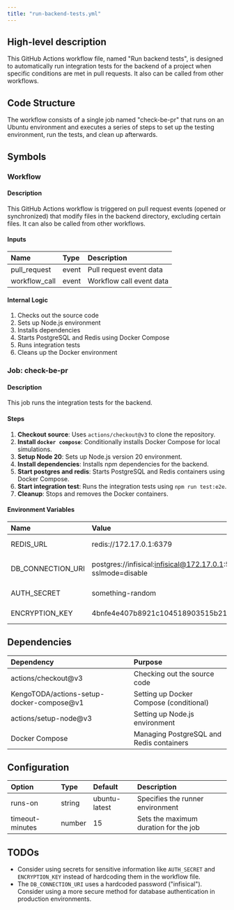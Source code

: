 ```yaml
---
title: "run-backend-tests.yml"
---
```


## High-level description
This GitHub Actions workflow file, named "Run backend tests", is designed to automatically run integration tests for the backend of a project when specific conditions are met in pull requests. It also can be called from other workflows.

## Code Structure
The workflow consists of a single job named "check-be-pr" that runs on an Ubuntu environment and executes a series of steps to set up the testing environment, run the tests, and clean up afterwards.

## Symbols

### Workflow
#### Description
This GitHub Actions workflow is triggered on pull request events (opened or synchronized) that modify files in the backend directory, excluding certain files. It can also be called from other workflows.

#### Inputs
| Name | Type | Description |
|:-----|:-----|:------------|
| pull_request | event | Pull request event data |
| workflow_call | event | Workflow call event data |

#### Internal Logic
1. Checks out the source code
2. Sets up Node.js environment
3. Installs dependencies
4. Starts PostgreSQL and Redis using Docker Compose
5. Runs integration tests
6. Cleans up the Docker environment

### Job: check-be-pr
#### Description
This job runs the integration tests for the backend.

#### Steps
1. **Checkout source**: Uses `actions/checkout@v3` to clone the repository.
2. **Install `docker compose`**: Conditionally installs Docker Compose for local simulations.
3. **Setup Node 20**: Sets up Node.js version 20 environment.
4. **Install dependencies**: Installs npm dependencies for the backend.
5. **Start postgres and redis**: Starts PostgreSQL and Redis containers using Docker Compose.
6. **Start integration test**: Runs the integration tests using `npm run test:e2e`.
7. **Cleanup**: Stops and removes the Docker containers.

#### Environment Variables
| Name | Value | Description |
|:-----|:------|:------------|
| REDIS_URL | redis://172.17.0.1:6379 | URL for Redis connection |
| DB_CONNECTION_URI | postgres://infisical:infisical@172.17.0.1:5432/infisical?sslmode=disable | PostgreSQL connection URI |
| AUTH_SECRET | something-random | Secret for authentication |
| ENCRYPTION_KEY | 4bnfe4e407b8921c104518903515b218 | Key for encryption |

## Dependencies
| Dependency | Purpose |
|:-----------|:--------|
| actions/checkout@v3 | Checking out the source code |
| KengoTODA/actions-setup-docker-compose@v1 | Setting up Docker Compose (conditional) |
| actions/setup-node@v3 | Setting up Node.js environment |
| Docker Compose | Managing PostgreSQL and Redis containers |

## Configuration
| Option | Type | Default | Description |
|:-------|:-----|:--------|:------------|
| runs-on | string | ubuntu-latest | Specifies the runner environment |
| timeout-minutes | number | 15 | Sets the maximum duration for the job |

## TODOs
- Consider using secrets for sensitive information like `AUTH_SECRET` and `ENCRYPTION_KEY` instead of hardcoding them in the workflow file.
- The `DB_CONNECTION_URI` uses a hardcoded password ("infisical"). Consider using a more secure method for database authentication in production environments.